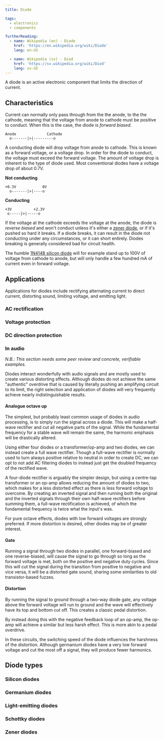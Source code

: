 ```yaml
---
title: Diode

tags:
  - electronics
  - components

furtherReading:
  - name: Wikipedia (en) - Diode
    href: 'https://en.wikipedia.org/wiki/Diode'
    lang: en-US

  - name: Wikipedia (sv) - Diod
    href: 'https://sv.wikipedia.org/wiki/Diod'
    lang: sv-SE
---
```


A diode is an active electronic component that limits the direction of current.

## Characteristics

Current can normally only pass through from the the anode, to the the cathode,
meaning that the voltage from anode to cathode must be positive to conduct.
When this is the case, the diode is _forward biased_.

```
Anode              Cathode
  o-------|>|---------o
```

A conducting diode will drop voltage from anode to cathode. This is known as a
forward voltage, or a voltage drop. In order for the diode to conduct, the
voltage must exceed the forward voltage. The amount of voltage drop is inherent
to the type of diode used. Most conventional diodes have a voltage drop of
about 0.7V.

**Not conducting**

```
+0.3V            0V
  o-------|>|----o
```

**Conducting**

```
+3V          +2.3V
 o-----|>|-----o
```

If the voltage at the cathode exceeds the voltage at the anode, the diode is
_reverse biased_ and won't conduct unless it's either a [zener
diode](#Zener_diodes), or if it's pushed so hard it breaks. If a diode breaks,
it can result in the diode not conducting under any circumstances, or it can
short entirely. Diodes breaking is generally considered bad for circuit health.

The humble [1N4148 silicon
diode](https://en.wikipedia.org/wiki/1N4148_signal_diode 'lang=en-US') will for example
stand up to 100V of voltage from cathode to anode, but will only handle a few
hundred mA of current even in forward voltage.

## Applications

Applications for diodes include rectifying alternating current to direct
current, distorting sound, limiting voltage, and emitting light.

### AC rectification

### Voltage protection

### DC direction protection

### In audio

_N.B.: This section needs some peer review and concrete, verifiable examples._

Diodes interact wonderfully with audio signals and are mostly used to create
various distorting effects. Although diodes do not achieve the same "authentic"
overdrive that is caused by literally pushing an amplifying circuit to its
limit, the right selection and application of diodes will very frequently
achieve nearly indistinguishable results.

#### Analogue octave up

The simplest, but probably least common usage of diodes in audio processing, is
to simply run the signal across a diode. This will make a half-wave rectifier
and cut all negative parts of the signal. While the fundamental frequency for a
stable wave will remain the same, the harmonic emphasis will be drastically
altered.

Using either four diodes or a transformer/op-amp and two diodes, we can instead
create a full wave rectifier. Though a full-wave rectifier is normally used to
turn always positive relative to neutral in order to create DC, we can opt to
not add AC filtering diodes to instead just get the doubled frequency of the
rectified wave.

A four-diode rectifier is arguably the simpler design, but using a centre-tap
transformer or an op-amp allows reducing the amount of diodes to two, which
makes for a less distorted effect as there is less forward voltage to overcome.
By creating an inverted signal and then running both the original and the
inverted signals through their own half-wave rectifiers before summing them, a
full-wave rectification is achieved, of which the fundamental frequency is
twice what the input's was.

For pure octave effects, diodes with low forward voltages are strongly
preferred. If more distortion is desired, other diodes may be of greater
interest.

#### Gate

Running a signal through two diodes in parallel, one forward-biased and one
reverse-biased, will cause the signal to go through so long as the forward
voltage is met, both on the positive and negative duty cycles. Since this will
cut the signal during the transition from positive to negative and vice versa,
it will be a distorted gate sound, sharing some similarities to old
transistor-based fuzzes.

#### Distortion

By running the signal to ground through a two-way diode gate, any voltage above
the forward voltage will run to ground and the wave will effectively have its
top and bottom cut off. This creates a classic pedal distortion.

By instead doing this with the negative feedback loop of an op-amp, the op-amp
will achieve a similar but less harsh effect. This is more akin to a pedal
overdrive.

In these circuits, the switching speed of the diode influences the harshness of
the distortion. Although germanium diodes have a very low forward voltage and
cut the most off a signal, they will produce fewer harmonics.

## Diode types

### Silicon diodes

### Germanium diodes

### Light-emitting diodes

### Schottky diodes

### Zener diodes
